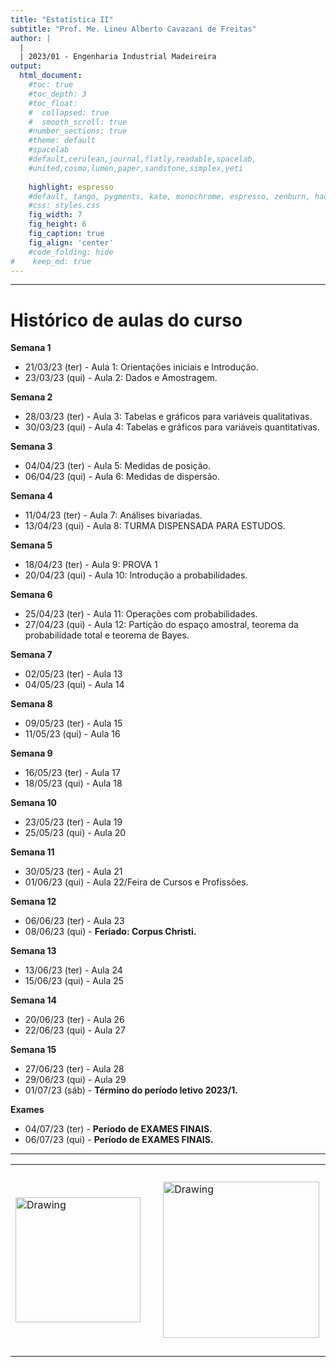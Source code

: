 ```yaml
---
title: "Estatística II"
subtitle: "Prof. Me. Lineu Alberto Cavazani de Freitas"
author: |
  |
  | 2023/01 - Engenharia Industrial Madeireira
output:
  html_document:                    
    #toc: true                       
    #toc_depth: 3                    
    #toc_float:                      
    #  collapsed: true
    #  smooth_scroll: true
    #number_sections: true           
    #theme: default
    #spacelab
    #default,cerulean,journal,flatly,readable,spacelab,
    #united,cosmo,lumen,paper,sandstone,simplex,yeti
    
    highlight: espresso
    #default, tango, pygments, kate, monochrome, espresso, zenburn, haddock, and textmate
    #css: styles.css                
    fig_width: 7                    
    fig_height: 6                   
    fig_caption: true               
    fig_align: 'center'
    #code_folding: hide              
#    keep_md: true
---
```


---

# Histórico de aulas do curso

**Semana 1**

 - 21/03/23 (ter) - Aula 1: Orientações iniciais e Introdução.
 - 23/03/23 (qui) - Aula 2: Dados e Amostragem.

**Semana 2**

 - 28/03/23 (ter) - Aula 3: Tabelas e gráficos para variáveis qualitativas.
 - 30/03/23 (qui) - Aula 4: Tabelas e gráficos para variáveis quantitativas.

**Semana 3**

 - 04/04/23 (ter) - Aula 5: Medidas de posição.
 - 06/04/23 (qui) - Aula 6: Medidas de dispersão.

**Semana 4**

 - 11/04/23 (ter) - Aula 7: Análises bivariadas.
 - 13/04/23 (qui) - Aula 8: TURMA DISPENSADA PARA ESTUDOS.

**Semana 5**

 - 18/04/23 (ter) - Aula 9: PROVA 1
 - 20/04/23 (qui) - Aula 10: Introdução a probabilidades.

**Semana 6**

 - 25/04/23 (ter) - Aula 11: Operações com probabilidades.
 - 27/04/23 (qui) - Aula 12: Partição do espaço amostral, teorema da probabilidade total e teorema de Bayes.

**Semana 7**

 - 02/05/23 (ter) - Aula 13
 - 04/05/23 (qui) - Aula 14

**Semana 8**

 - 09/05/23 (ter) - Aula 15
 - 11/05/23 (qui) - Aula 16

**Semana 9**

 - 16/05/23 (ter) - Aula 17
 - 18/05/23 (qui) - Aula 18

**Semana 10**

 - 23/05/23 (ter) - Aula 19
 - 25/05/23 (qui) - Aula 20

**Semana 11**

 - 30/05/23 (ter) - Aula 21
 - 01/06/23 (qui) - Aula 22/Feira de Cursos e Profissões.

**Semana 12**

 - 06/06/23 (ter) - Aula 23
 - 08/06/23 (qui) - **Feriado: Corpus Christi.**

**Semana 13**

 - 13/06/23 (ter) - Aula 24
 - 15/06/23 (qui) - Aula 25

**Semana 14**

 - 20/06/23 (ter) - Aula 26
 - 22/06/23 (qui) - Aula 27

**Semana 15**

 - 27/06/23 (ter) - Aula 28
 - 29/06/23 (qui) - Aula 29
 - 01/07/23 (sáb) - **Término do período letivo 2023/1.**
 
**Exames**

 - 04/07/23 (ter) - **Período de EXAMES FINAIS.**
 - 06/07/23 (qui) - **Período de EXAMES FINAIS.**

---

<center>

<table><tr>

<td> <img src="img/ufpr-transparent-600px.png" alt="Drawing" style="width: 200px;"/> </td>

<td> &nbsp; &nbsp; &nbsp; &nbsp; &nbsp; &nbsp; </td>

<td> <img src="img/dest-texto-2.png" alt="Drawing" style="width: 250px;"/> </td>

<td> &nbsp; &nbsp; &nbsp; &nbsp; &nbsp; &nbsp; </td>

<td> <img src="img/leg.png" alt="Drawing" style="width: 300px;"/> </td>

</center>


<div class="tocify-extend-page" data-unique="tocify-extend-page" style="height: 0;"></div>